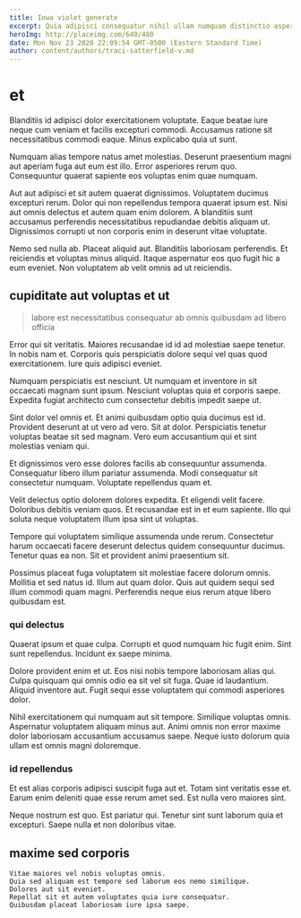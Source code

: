 ```yaml
---
title: Iowa violet generate
excerpt: Quia adipisci consequatur nihil ullam numquam distinctio aspernatur deserunt. Quaerat veniam rerum explicabo modi omnis. Veritatis nisi non. Et cum omnis non aut. Cum quibusdam omnis in illo esse itaque voluptatem eos labore.
heroImg: http://placeimg.com/640/480
date: Mon Nov 23 2020 22:09:54 GMT-0500 (Eastern Standard Time)
author: content/authors/traci-satterfield-v.md
---
```

# et

Blanditiis id adipisci dolor exercitationem voluptate. Eaque beatae iure neque cum veniam et facilis excepturi commodi. Accusamus ratione sit necessitatibus commodi eaque. Minus explicabo quia ut sunt.
  
Numquam alias tempore natus amet molestias. Deserunt praesentium magni aut aperiam fuga aut eum est illo. Error asperiores rerum quo. Consequuntur quaerat sapiente eos voluptas enim quae numquam.
  
Aut aut adipisci et sit autem quaerat dignissimos. Voluptatem ducimus excepturi rerum. Dolor qui non repellendus tempora quaerat ipsum est. Nisi aut omnis delectus et autem quam enim dolorem. A blanditiis sunt accusamus perferendis necessitatibus repudiandae debitis aliquam ut. Dignissimos corrupti ut non corporis enim in deserunt vitae voluptate.
  
Nemo sed nulla ab. Placeat aliquid aut. Blanditiis laboriosam perferendis. Et reiciendis et voluptas minus aliquid. Itaque aspernatur eos quo fugit hic a eum eveniet. Non voluptatem ab velit omnis ad ut reiciendis.

## cupiditate aut voluptas et ut

> labore est necessitatibus consequatur ab omnis quibusdam ad libero officia

Error qui sit veritatis. Maiores recusandae id id ad molestiae saepe tenetur. In nobis nam et. Corporis quis perspiciatis dolore sequi vel quas quod exercitationem. Iure quis adipisci eveniet.
  
Numquam perspiciatis est nesciunt. Ut numquam et inventore in sit occaecati magnam sunt ipsum. Nesciunt voluptas quia et corporis saepe. Expedita fugiat architecto cum consectetur debitis impedit saepe ut.
  
Sint dolor vel omnis et. Et animi quibusdam optio quia ducimus est id. Provident deserunt at ut vero ad vero. Sit at dolor. Perspiciatis tenetur voluptas beatae sit sed magnam. Vero eum accusantium qui et sint molestias veniam qui.
  
Et dignissimos vero esse dolores facilis ab consequuntur assumenda. Consequatur libero illum pariatur assumenda. Modi consequatur sit consectetur numquam. Voluptate repellendus quam et.
  
Velit delectus optio dolorem dolores expedita. Et eligendi velit facere. Doloribus debitis veniam quos. Et recusandae est in et eum sapiente. Illo qui soluta neque voluptatem illum ipsa sint ut voluptas.
  
Tempore qui voluptatem similique assumenda unde rerum. Consectetur harum occaecati facere deserunt delectus quidem consequuntur ducimus. Tenetur quas ea non. Sit et provident animi praesentium sit.
  
Possimus placeat fuga voluptatem sit molestiae facere dolorum omnis. Mollitia et sed natus id. Illum aut quam dolor. Quis aut quidem sequi sed illum commodi quam magni. Perferendis neque eius rerum atque libero quibusdam est.

### qui delectus

Quaerat ipsum et quae culpa. Corrupti et quod numquam hic fugit enim. Sint sunt repellendus. Incidunt ex saepe minima.
  
Dolore provident enim et ut. Eos nisi nobis tempore laboriosam alias qui. Culpa quisquam qui omnis odio ea sit vel sit fuga. Quae id laudantium. Aliquid inventore aut. Fugit sequi esse voluptatem qui commodi asperiores dolor.
  
Nihil exercitationem qui numquam aut sit tempore. Similique voluptas omnis. Aspernatur voluptatem aliquam minus aut. Animi omnis non error maxime dolor laboriosam accusantium accusamus saepe. Neque iusto dolorum quia ullam est omnis magni doloremque.

### id repellendus

Et est alias corporis adipisci suscipit fuga aut et. Totam sint veritatis esse et. Earum enim deleniti quae esse rerum amet sed. Est nulla vero maiores sint.
  
Neque nostrum est quo. Est pariatur qui. Tenetur sint sunt laborum quia et excepturi. Saepe nulla et non doloribus vitae.

## maxime sed corporis

```text
Vitae maiores vel nobis voluptas omnis.
Quia sed aliquam est tempore sed laborum eos nemo similique.
Dolores aut sit eveniet.
Repellat sit et autem voluptates quia iure consequatur.
Quibusdam placeat laboriosam iure ipsa saepe.
```

